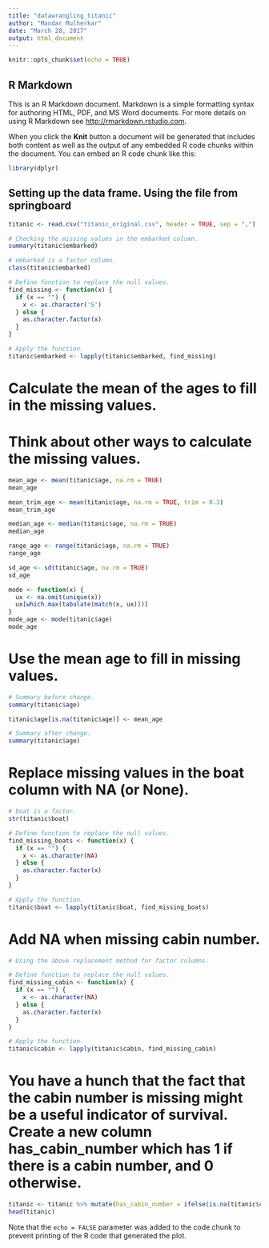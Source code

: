 ```yaml
---
title: "datawrangling_titanic"
author: "Mandar Mulherkar"
date: "March 28, 2017"
output: html_document
---
```


```r
knitr::opts_chunk$set(echo = TRUE)
```

## R Markdown

This is an R Markdown document. Markdown is a simple formatting syntax for authoring HTML, PDF, and MS Word documents. For more details on using R Markdown see <http://rmarkdown.rstudio.com>.

When you click the **Knit** button a document will be generated that includes both content as well as the output of any embedded R code chunks within the document. You can embed an R code chunk like this:

```r
library(dplyr)
```

## Setting up the data frame. Using the file from springboard

```r
titanic <- read.csv("titanic_original.csv", header = TRUE, sep = ",")

# Checking the missing values in the embarked column.
summary(titanic$embarked)
```


```r
# embarked is a factor column.
class(titanic$embarked)

# Define function to replace the null values.
find_missing <- function(x) {
  if (x == "") {
    x <- as.character('S')
  } else {
    as.character.factor(x)
  }
}

# Apply the function.
titanic$embarked <- lapply(titanic$embarked, find_missing)
```

# Calculate the mean of the ages to fill in the missing values.
# Think about other ways to calculate the missing values.
```r
mean_age <- mean(titanic$age, na.rm = TRUE)
mean_age

mean_trim_age <- mean(titanic$age, na.rm = TRUE, trim = 0.3)
mean_trim_age

median_age <- median(titanic$age, na.rm = TRUE)
median_age

range_age <- range(titanic$age, na.rm = TRUE)
range_age

sd_age <- sd(titanic$age, na.rm = TRUE)
sd_age

mode <- function(x) {
  ux <- na.omit(unique(x))
  ux[which.max(tabulate(match(x, ux)))]
}
mode_age <- mode(titanic$age)
mode_age
```

# Use the mean age to fill in missing values.

```r
# Summary before change.
summary(titanic$age)

titanic$age[is.na(titanic$age)] <- mean_age

# Summary after change.
summary(titanic$age)
```

# Replace missing values in the boat column with NA (or None).

```r
# boat is a factor.
str(titanic$boat)

# Define function to replace the null values.
find_missing_boats <- function(x) {
  if (x == "") {
    x <- as.character(NA)
  } else {
    as.character.factor(x)
  }
}

# Apply the function.
titanic$boat <- lapply(titanic$boat, find_missing_boats)
```

# Add NA when missing cabin number.

```r
# Using the above replacement method for factor columns.

# Define function to replace the null values.
find_missing_cabin <- function(x) {
  if (x == "") {
    x <- as.character(NA)
  } else {
    as.character.factor(x)
  }
}

# Apply the function.
titanic$cabin <- lapply(titanic$cabin, find_missing_cabin)
```

# You have a hunch that the fact that the cabin number is missing might be a useful indicator of survival. Create a new column has_cabin_number which has 1 if there is a cabin number, and 0 otherwise.

```r
titanic <- titanic %>% mutate(has_cabin_number = ifelse(is.na(titanic$cabin), 0, 1))
head(titanic)
```
Note that the `echo = FALSE` parameter was added to the code chunk to prevent printing of the R code that generated the plot.
